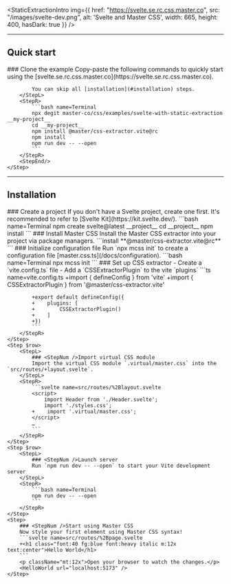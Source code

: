 
<StaticExtractionIntro img={{
    href: "https://svelte.se.rc.css.master.co",
    src: "/images/svelte-dev.png",
    alt: 'Svelte and Master CSS',
    width: 665, height: 400, hasDark: true }} />

---

## Quick start
<StepSection>
    <Step $row>
        <StepL>
            ### <StepNum />Clone the example
            Copy-paste the following commands to quickly start using the [svelte.se.rc.css.master.co](https://svelte.se.rc.css.master.co).

            You can skip all [installation](#installation) steps.
        </StepL>
        <StepR>
            ```bash name=Terminal
            npx degit master-co/css/examples/svelte-with-static-extraction __my-project__
            cd __my-project__
            npm install @master/css-extractor.vite@rc
            npm install
            npm run dev -- --open
            ```
        </StepR>
        <StepEnd/>
    </Step>
</StepSection>

---

## Installation

<StepSection>
    <Step $row>
        <StepL>
            ### <StepNum />Create a project
            If you don't have a Svelte project, create one first. It's recommended to refer to [Svelte Kit](https://kit.svelte.dev/).
        </StepL>
        <StepR>
            ```bash name=Terminal
            npm create svelte@latest __project__
            cd __project__
            npm install
            ```
        </StepR>
    </Step>
    <Step $row>
        <StepL>
            ### <StepNum />Install Master CSS
            Install the Master CSS extractor into your project via package managers.
        </StepL>
        <StepR>
            ```install
            **@master/css-extractor.vite@rc**
            ```
        </StepR>
    </Step>
    <Step $row>
        <StepL>
            ### <StepNum />Initialize configuration file
            Run `npx mcss init` to create a configuration file [master.css.ts](/docs/configuration).
        </StepL>
        <StepR>
            ```bash name=Terminal
            npx mcss init
            ```
        </StepR>
    </Step>
    <Step $row>
        <StepL>
            ### <StepNum />Set up CSS extractor
            - Create a `vite.config.ts` file
            - Add a `CSSExtractorPlugin` to the vite `plugins`
        </StepL>
        <StepR>
            ```ts name=vite.config.ts
            +import { defineConfig } from 'vite'
            +import { CSSExtractorPlugin } from '@master/css-extractor.vite'

            +export default defineConfig({
            +    plugins: [
            +        CSSExtractorPlugin()
            +    ]
            +})
            ```
        </StepR>
    </Step>
    <Step $row>
        <StepL>
            ### <StepNum />Import virtual CSS module
            Import the virtual CSS module `.virtual/master.css` into the `src/routes/+layout.svelte`.
        </StepL>
        <StepR>
            ```svelte name=src/routes/%2Blayout.svelte
            <script>
                import Header from './Header.svelte';
                import './styles.css';
            +    import '.virtual/master.css';
            </script>
            …
            ```
        </StepR>
    </Step>
    <Step $row>
        <StepL>
            ### <StepNum />Launch server
            Run `npm run dev -- --open` to start your Vite development server
        </StepL>
        <StepR>
            ```bash name=Terminal
            npm run dev -- --open
            ```
        </StepR>
    </Step>
    <Step>
        ### <StepNum />Start using Master CSS
        Now style your first element using Master CSS syntax!
        ```svelte name=src/routes/%2Bpage.svelte
        +<h1 class="font:40 fg:blue font:heavy italic m:12x text:center">Hello World</h1>
        ```
        <p className="mt:12x">Open your browser to watch the changes.</p>
        <HelloWorld url="localhost:5173" />
    </Step>
</StepSection>